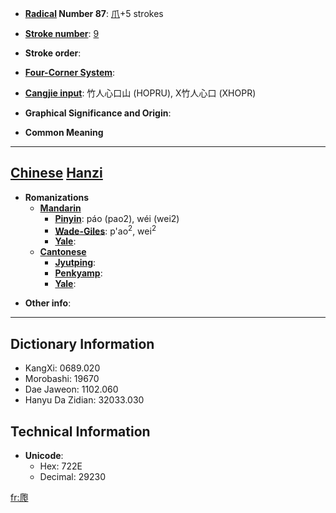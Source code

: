 * '''[[Wiktionary:Chinese radical index| Radical]] Number 87''': [[Wiktionary:Chinese radical index 爪|爪]]+5 strokes

* '''[[Wiktionary:Chinese total strokes index|Stroke number]]''': [[Wiktionary:Chinese total strokes index 9|9]]

* '''Stroke order''': 

* '''[[Wiktionary:Chinese four corner index|Four-Corner System]]''': 

* '''[[Wiktionary:Chinese Cangjie index|Cangjie input]]''': 竹人心口山 (HOPRU), X竹人心口 (XHOPR)

* '''Graphical Significance and Origin''': 

* '''Common Meaning'''

----

== [[Chinese]] [[Hanzi]] ==

* '''Romanizations'''
** '''[[Mandarin]]'''
*** '''[[Pinyin]]''': páo (pao2), wéi (wei2)
*** '''[[Wade-Giles]]''': p'ao<sup>2</sup>, wei<sup>2</sup>
*** '''[[Yale]]''': 
** '''[[Cantonese]]'''
*** '''[[Jyutping]]''':
*** '''[[Penkyamp]]''': 
*** '''[[Yale]]''': 

* '''Other info''': 

----

== Dictionary Information ==

* KangXi: 0689.020
* Morobashi: 19670
* Dae Jaweon: 1102.060
* Hanyu Da Zidian: 32033.030

== Technical Information ==

* '''Unicode''':
** Hex: 722E
** Decimal: 29230

[[fr:爮]]